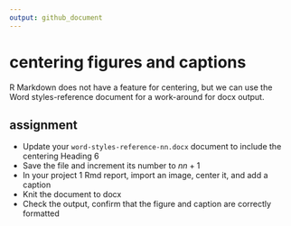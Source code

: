 ```yaml
---
output: github_document
--- 
```


# centering figures and captions

R Markdown does not have a feature for centering, but we can use the Word styles-reference document for a work-around for docx output. 




## assignment

- Update your `word-styles-reference-nn.docx` document to include the centering Heading 6  
- Save the file and increment its number to $nn + 1$ 
- In your project 1 Rmd report, import an image, center it, and add a caption 
- Knit the document to docx 
- Check the output, confirm that the figure and caption are correctly formatted 

